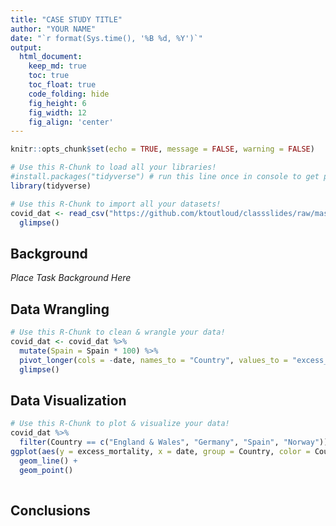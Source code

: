 ```yaml
---
title: "CASE STUDY TITLE"
author: "YOUR NAME"
date: "`r format(Sys.time(), '%B %d, %Y')`"
output:
  html_document:  
    keep_md: true
    toc: true
    toc_float: true
    code_folding: hide
    fig_height: 6
    fig_width: 12
    fig_align: 'center'
---
```


```r
knitr::opts_chunk$set(echo = TRUE, message = FALSE, warning = FALSE)
```

```r
# Use this R-Chunk to load all your libraries!
#install.packages("tidyverse") # run this line once in console to get package
library(tidyverse)

```

```r
# Use this R-Chunk to import all your datasets!
covid_dat <- read_csv("https://github.com/ktoutloud/classslides/raw/master/math335/data/M335_excess-mortality-p-scores.csv") %>%
  glimpse()
```

## Background

_Place Task Background Here_

## Data Wrangling

```r
# Use this R-Chunk to clean & wrangle your data!
covid_dat <- covid_dat %>%
  mutate(Spain = Spain * 100) %>%
  pivot_longer(cols = -date, names_to = "Country", values_to = "excess_mortality") %>%
  glimpse()


```

## Data Visualization

```r
# Use this R-Chunk to plot & visualize your data!
covid_dat %>%
  filter(Country == c("England & Wales", "Germany", "Spain", "Norway")) %>%
ggplot(aes(y = excess_mortality, x = date, group = Country, color = Country)) + 
  geom_line() +
  geom_point()
  
```

## Conclusions
